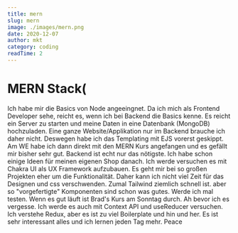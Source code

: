 ```yaml
---
title: mern
slug: mern
image: ./images/mern.png
date: 2020-12-07
author: mkt
category: coding
readTime: 2
---
```



<h1 className="post-title">MERN Stack(</h1>

<div>
    
<p className="text-xl leading-8">


Ich habe mir die Basics von Node angeeingnet. Da ich mich als Frontend Developer sehe, reicht es, wenn ich bei Backend die Basics kenne. Es reicht ein Server zu starten und meine Daten in eine Datenbank (MongoDB) hochzuladen. Eine ganze Website/Applikation nur im Backend brauche ich daher nicht. Deswegen habe ich das Templating mit EJS vorerst geskippt. Am WE habe ich dann direkt mit den MERN Kurs angefangen und es gefällt mir bisher sehr gut. Backend ist echt nur das nötigste. Ich habe schon einige Ideen für meinen eigenen Shop danach. Ich werde versuchen es mit Chakra UI als UX Framework aufzubauen. Es geht mir bei so großen Projekten eher um die Funktionalität. Daher kann ich nicht viel Zeit für das Designen und css verschwenden. Zumal Tailwind ziemlich schnell ist. aber so "vorgefertigte" Komponenten sind schon was gutes. Werde ich mal testen. Wenn es gut läuft ist Brad's Kurs am Sonntag durch. Ah bevor ich es vergesse. Ich werde es auch mit Context API und useReducer versuchen. Ich verstehe Redux, aber es ist zu viel Boilerplate und hin und her. Es ist sehr interessant alles und ich lernen jeden Tag mehr. Peace

</p>


</div>

